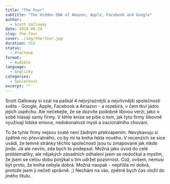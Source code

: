 ```yaml
---
title: "The Four"
subtitle: "The Hidden DNA of Amazon, Apple, Facebook and Google"
author:
  - Scott Galloway
date: 2018-08-29
slug: the-four
cover: ./img/the-four.jpg
duration: 512
status:
  - Přečtené
format:
  - Audible
language:
  - Anglicky
categories:
  - Společnost
excerpt: ""
---
```


Scott Galloway si vzal na paškál 4 nejvýraznější a nejvlivnější společnosti světa - Google, Apple, Facebook a Amazon - a rozebírá, v čem tkví jádro jejich úspěchu. Ale nečekejte, že se dozvíte podobně líbivou verzi, jako o sobě hlásají samy firmy. V téhle knize se píše o tom, jak tyto firmy šikovně využívají lidské emoce, nedokonalosti mysli a iracionálního chování.

To že tyhle firmy nejsou svaté není žádným překvapením. Nevybavuju si zpětně nic převratného, co by mi ta kniha řekla nového. V recenzích se sice uvádí, že temné stránky těchto společností jsou tu zmapované jak nikde jinde. Já ale nevím, zda bych to podepsal. Možná jako úvod do celé problematiky, ale nějakých zásadních odhalení jsem se nedočkal a myslím, že jsem se celou dobu potýkal s tím udržet pozornost. Což, ovšem, nemusí být proto, že kniha nebyla dobrá. Možná naopak - nepřišla mi dobrá, protože jsem ji nečetl správně. ;) Nechám na vás, zpětně bych čas vložil do jiného titulu.
